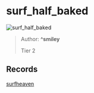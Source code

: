 
# surf_half_baked

![surf_half_baked](https://raw.githubusercontent.com/Sayt123/SurfMapPics/Maps-and-bonuses/csgo/surf_half_baked.jpg)

> Author: **^smiley**
>
> Tier 2

## Records

[surfheaven](https://surfheaven.eu/map/surf_half_baked)

